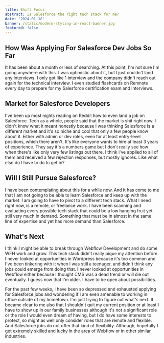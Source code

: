 ```yaml
---
title: Shift Focus
abstract: Is Salesforce the right tech stack for me?
date: '2024-01-18'
banner: /static/modern-styling-in-react-banner.jpg
featured: false
---
```


## How Was Applying For Salesforce Dev Jobs So Far
It has been about a month or less of searching. At this point, I'm not sure I'm going anywhere with this. I was optimistic about it, but I just couldn't land any interviews. I only got like 1 interview and the company didn't reach out again for the technical interview. I even studied flashcards on Remnote every day to prepare for my Salesforce certification exam and interviews.

## Market for Salesforce Developers
I've been up most nights reading on Reddit how to even land a job on Salesforce. Tech as a whole, people said that the market is shit right now. I didn't know what it meant honestly because I was thinking Salesforce is a different market and it's so niche and cool that only a few people know about it. Either with admin or dev roles, even for at least entry-level positions, which there aren't. It's like everyone wants to hire at least 3 years of experience. They say it's a numbers game but I don't really see how when there's like only very few listings out there. I think I've applied to all of them and received a few rejection responses, but mostly ignores. Like what else do I have to do to get in?


## Will I Still Pursue Salesforce?
I have been contemplating about this for a while now. And it has come to me that I am not going to be able to learn Salesforce and keep up with the market. I am going to have to pivot to a different tech stack. What I need right now, is a remote, or freelance work. I have been scanning and evaluating every possible tech stack that could be a low hanging fruit yet still very much in demand. Something that must be in almost in the same line of expertise and yet has more demand than Salesforce.

## What's Next
I think I might be able to break through Webflow Development and do some WFH work and grow. This tech stack didn't really pique my attention before. I never looked at opportunities in Wordpress because it's too common and I've been tinkering with it when I was still a teenager, and didn't think any jobs could emerge from doing that. I never looked at opportunities in Webflow either because I thought CMS was a dead trend or will die out eventually. I guess now that I'm older. I have to be open about possibilities. 

For the past few weeks, I have been so depressed and exhausted applying for Salesforce jobs and wondering if I am even amenable to working in office outside of my hometown. I'm just trying to figure out what's next. It became clear to me also that I shouldn't quit my current position or at least I have to show up in our family businesses although it's not a significant role or the role I would even dream of having, but I do have some interests to protect, so might as well only consider roles that are remote and flexible. And Salesforce jobs do not offer that kind of flexibility. Although, hopefully I get extremely skilled and lucky in the area of Webflow or in other similar industries.